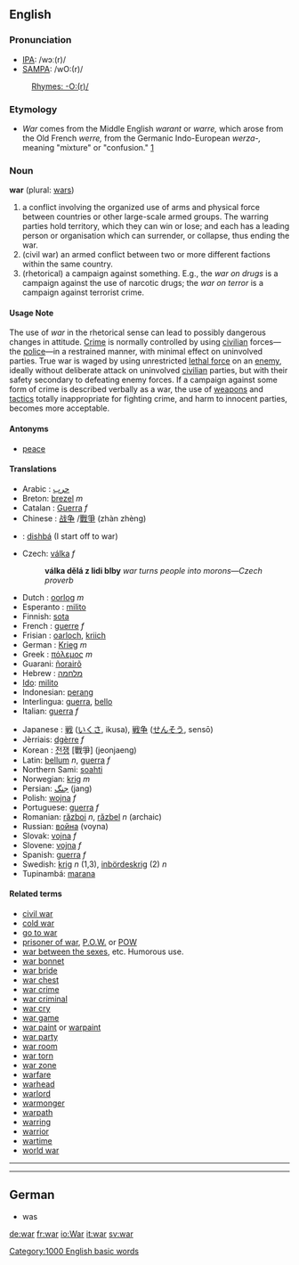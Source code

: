 ==English==

===Pronunciation===
*[[w:IPA|IPA]]: /wɔː(r)/
*[[w:SAMPA|SAMPA]]: /wO:(r)/

: [[Rhymes:English:-O:(r)/|Rhymes: -O:(r)/]]

===Etymology===
*''War'' comes from the Middle English ''warant'' or ''warre,'' which arose from the Old French ''werre,'' from the Germanic Indo-European ''werza-,'' meaning "mixture" or "confusion."  [http://dictionary.reference.com/search?q=war]

===Noun===
'''war''' (plural: [[wars]])

# a conflict involving the organized use of arms and physical force between countries or other large-scale armed groups. The warring parties hold territory, which they can win or lose; and each has a leading person or organisation which can surrender, or collapse, thus ending the war.
# (civil war) an armed conflict between two or more different factions within the same country.
# (rhetorical) a campaign against something. E.g., the ''war on drugs'' is a campaign against the use of narcotic drugs; the ''war on terror'' is a campaign against terrorist crime.

====Usage Note====
The use of ''war'' in the rhetorical sense can lead to possibly dangerous changes in attitude. [[Crime]] is normally controlled by using [[civilian]] forces&mdash;the [[police]]&mdash;in a restrained manner, with minimal effect on uninvolved parties. True war is waged by using unrestricted [[lethal force]] on an [[enemy]], ideally without deliberate attack on uninvolved [[civilian]] parties, but with their safety secondary to defeating enemy forces. If a campaign against some form of crime is described verbally as a war, the use of [[weapon]]s and [[tactics]] totally inappropriate for fighting crime, and harm to innocent parties, becomes more acceptable.

====Antonyms====
*[[peace]]

====Translations====
{{Top}}
*Arabic : [[حرب]]
*Breton: [[brezel]] ''m''
*Catalan : [[Guerra]] ''f''
*Chinese : [[战争]] /[[戰爭]] (zhàn zhèng)
*{{apc}}: [[dishbá]] (I start off to war)
*Czech: [[válka]] ''f''
*: '''válka dělá z lidi blby''' ''war turns people into morons&mdash;Czech proverb''
*Dutch : [[oorlog]] ''m''
*Esperanto : [[milito]]
*Finnish: [[sota]]
*French : [[guerre]] ''f''
*Frisian : [[oarloch]], [[kriich]]
*German : [[Krieg]] ''m''
*Greek : [[:el:πόλεμος|πόλεμος]] ''m''
*Guarani: [[ñorairõ]]
*Hebrew : [[מלחמה]]
*[[Ido]]: [[milito]]
*Indonesian: [[perang]]
*Interlingua: [[guerra]], [[bello]]
*Italian: [[guerra]] ''f''
{{Mid}}
*Japanese : [[戦]] ([[いくさ]], ikusa), [[戦争]] ([[せんそう]], sensō)
*Jèrriais: [[dgèrre]] ''f''
*Korean : [[전쟁]] [戰爭] (jeonjaeng)
*Latin: [[bellum]] ''n'', [[guerra]] ''f''
*Northern Sami: [[soahti]]
*Norwegian: [[krig]] ''m''
*Persian: [[جنگ]] (jang)
*Polish: [[wojna]] ''f''
*Portuguese: [[guerra]] ''f''
*Romanian: [[război]] ''n'', [[răzbel]] ''n'' (archaic)
*Russian: [[война]] (voyna)
*Slovak: [[vojna#Slovak|vojna]] ''f''
*Slovene: [[vojna]] ''f''
*Spanish: [[guerra]] ''f''
*Swedish: [[krig]] ''n'' (1,3), [[inbördeskrig]] (2) ''n''
*Tupinambá: [[marana]]
{{Bottom}}

====Related terms====
*[[civil war]]
*[[cold war]]
*[[go to war]]
*[[prisoner of war]], [[P.O.W.]] or [[POW]]
*[[war between the sexes]], etc. Humorous use.
*[[war bonnet]]
*[[war bride]]
*[[war chest]]
*[[war crime]]
*[[war criminal]]
*[[war cry]]
*[[war game]]
*[[war paint]] or [[warpaint]]
*[[war party]]
*[[war room]]
*[[war torn]]
*[[war zone]]
*[[warfare]]
*[[warhead]]
*[[warlord]]
*[[warmonger]]
*[[warpath]]
*[[warring]]
*[[warrior]]
*[[wartime]]
*[[world war]]

----

----

==German==
* was

[[Category:1000 English basic words]]

[[de:war]]
[[fr:war]]
[[io:War]]
[[it:war]]
[[sv:war]]